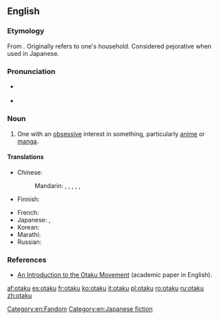 {{was wotd|2008|June|20}}
==English==
{{wikipedia}}

===Etymology===
From {{etyl|ja}} {{term|おたく||geek, nerd|lang=ja}}.  Originally refers to one's household. Considered pejorative when used in Japanese.

===Pronunciation===
* {{a|US}} {{IPA|/ɔˈtɑ.ku/}}
* {{audio|en-us-otaku.ogg|Audio (US)}}

===Noun===
{{en-noun}}

# {{fandom}} One with an [[obsessive]] interest in something, particularly [[anime]] or [[manga]].

====Translations====
{{trans-top|one with an obsessive interest}}
* Chinese:
*: Mandarin: {{qualifier|male nerd}} {{t|zh|宅男|tr=zháinán|sc=Hani}}, {{qualifier|female nerd}} {{t|zh|宅女|tr=zháinǚ|sc=Hani}}, {{t|zh|御宅族|tr=yùzháizú|sc=Hani}}, {{qualifier|fan}} {{t|zh|粉絲|sc=Hani}}, {{t|zh|粉丝|tr=fěnsī|sc=Hani}}, {{qualifier|one obsessed with Japanese things}} {{t|cmn|哈日族|tr=hāRìzú|sc=Hani}}
* Finnish: {{t-|fi|otaku}}
{{trans-mid}}
* French: {{t|fr|otaku|m|f}}
* Japanese: {{t-|ja|オタク|tr=otaku}}, {{t+|ja|おたく|tr=otaku}}
* Korean: {{t|ko|오타쿠|tr=otaku}}
* Marathi: {{t|mr|ओताकु|tr=otāku|sc=Deva}}
* Russian: {{t+|ru|отаку|m|f|tr=otáku}} {{indeclinable}}
{{trans-bottom}}

===References===
* [http://www.brunel.ac.uk/4042/entertext4.1/lamarre1.pdf An Introduction to the Otaku Movement] (academic paper in English).

[[Category:en:Fandom]]
[[Category:en:Japanese fiction]]

[[af:otaku]]
[[es:otaku]]
[[fr:otaku]]
[[ko:otaku]]
[[it:otaku]]
[[pl:otaku]]
[[ro:otaku]]
[[ru:otaku]]
[[zh:otaku]]